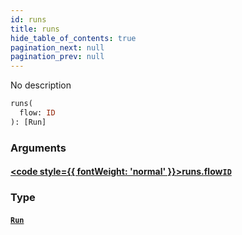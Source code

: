 ```yaml
---
id: runs
title: runs
hide_table_of_contents: true
pagination_next: null
pagination_prev: null
---
```








No description

```graphql
runs(
  flow: ID
): [Run]
```


### Arguments

#### [<code style={{ fontWeight: 'normal' }}>runs.<b>flow</b></code>](#)<Bullet />[`ID`](/docs/schemas/fluss/scalars/id) <Badge class="secondary" text="scalar"/>
> 
> 

### Type

#### [`Run`](/docs/schemas/fluss/objects/run) <Badge class="secondary" text="object"/>
> 
> 





